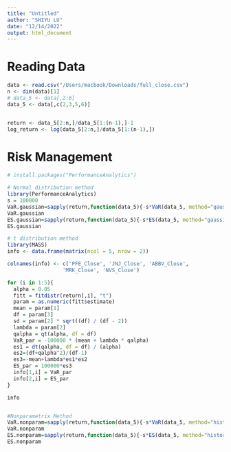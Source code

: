 ```yaml
---
title: "Untitled"
author: "SHIYU LU"
date: "12/14/2022"
output: html_document
---
```

# Reading Data
```r
data <- read.csv("/Users/macbook/Downloads/full_close.csv")
n <- dim(data)[1]
# data_5 <- data[,2:6]
data_5 <- data[,c(2,3,5,6)]


return <- data_5[2:n,]/data_5[1:(n-1),]-1
log_return <- log(data_5[2:n,]/data_5[1:(n-1),])

```

# Risk Management
```r
# install.packages("PerformanceAnalytics")

# Normal distribution method
library(PerformanceAnalytics)
s = 100000
VaR.gaussian=sapply(return,function(data_5){-s*VaR(data_5, method="gaussian")})
VaR.gaussian
ES.gaussian=sapply(return,function(data_5){-s*ES(data_5, method="gaussian")})
ES.gaussian

# t distribution method
library(MASS)
info <- data.frame(matrix(ncol = 5, nrow = 2))

colnames(info) <- c('PFE_Close', 'JNJ_Close', 'ABBV_Close',
                  'MRK_Close', 'NVS_Close')

for (i in 1:5){
  alpha = 0.05
  fitt = fitdistr(return[,i], "t")
  param = as.numeric(fitt$estimate)
  mean = param[1]
  df = param[3]
  sd = param[2] * sqrt((df) / (df - 2))
  lambda = param[2]
  qalpha = qt(alpha, df = df)
  VaR_par = -100000 * (mean + lambda * qalpha)
  es1 = dt(qalpha, df = df) / (alpha)
  es2=(df+qalpha^2)/(df-1)
  es3=-mean+lambda*es1*es2
  ES_par = 100000*es3
  info[1,i] = VaR_par
  info[2,i] = ES_par
}

info


#Nonparametrix Method
VaR.nonparam=sapply(return,function(data_5){-s*VaR(data_5, method="historical")})
VaR.nonparam
ES.nonparam=sapply(return,function(data_5){-s*ES(data_5, method="historical")})
ES.nonparam

```
